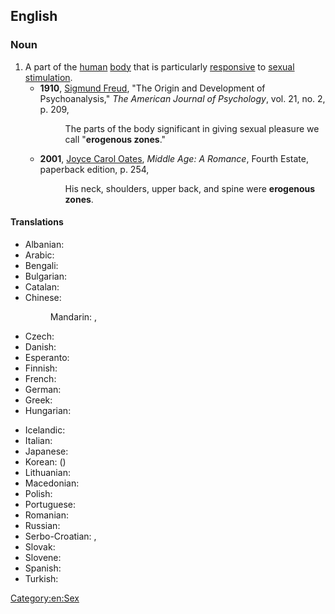 ==English==

===Noun===
{{wikipedia}}
{{en-noun|head=[[erogenous]] [[zone]]}}

# A part of the [[human]] [[body]] that is particularly [[responsive]] to [[sexual]] [[stimulation]].
#* '''1910''', [[w:Sigmund_Freud|Sigmund Freud]], "The Origin and Development of Psychoanalysis," ''The American Journal of Psychology'', vol. 21, no. 2, p. 209,
#*: The parts of the body significant in giving sexual pleasure we call "'''erogenous zones'''."
#* '''2001''', [[w:Joyce Carol Oates|Joyce Carol Oates]], ''Middle Age: A Romance'', Fourth Estate, paperback edition, p. 254,
#*: His neck, shoulders, upper back, and spine were '''erogenous zones'''.

====Translations====
{{trans-top|erogenous zone}}
* Albanian: {{t-|sq|zonë erogjene|f}}
* Arabic: {{t-|ar|منطقة الشهوة الجنسية|f|tr=minTaqat al-shahwa al-jinsíyya|sc=Arab}}
* Bengali: {{t-|bn|কামোদ্দীপক অঙ্গপ্রত্যঙ্গ|tr=kamoddipôk ôngôprôttôngô|sc=Beng}}
* Bulgarian: {{t-|bg|ерогенна зона|f|sc=Cyrl}}
* Catalan: {{t-|ca|zona erògena|f}}
* Chinese:
*: Mandarin: {{t|cmn|性感帶|sc=Hani}}, {{t|cmn|性感带|tr=xìnggǎndài|sc=Hani}}
* Czech: {{t-|cs|erotogenní zóna|f}}
* Danish: {{t-|da|erogen zone}}
* Esperanto: {{t-|eo|erotogena zono}}
* Finnish: {{t-|fi|erogeeninen alue}}
* French: {{t+|fr|zone érogène|f}}
* German: {{t-|de|erogene Zone|f}}
* Greek: {{t-|el|ερωτογενή ζώνη|f}}
* Hungarian: {{t-|hu|erogén zóna}}
{{trans-mid}}
* Icelandic: {{t-|is|kynnæmissvæði|n}}
* Italian: {{t-|it|zona erogena|f}}
* Japanese: {{t-|ja|性感帯|tr=[[せいかんたい]], seikantai}}
* Korean: {{t-|ko|성감대|tr=seong-gamdae|sc=Kore}} ({{t-|ko|性感帯|sc=Kore}})
* Lithuanian: {{t-|lt|erogeninė zona|f}}
* Macedonian: {{t-|mk|ерогена зона|f|tr=erogéna zóna}}
* Polish: {{t+|pl|strefa erogenna|f}}
* Portuguese: {{t-|pt|zona erógena|f}}
* Romanian: {{t-|ro|zonă erogenă|f}}
* Russian: {{t-|ru|эрогенная зона|f|tr=erogénnaja zóna}}
* Serbo-Croatian: {{t-|sh|erogena zona|f}}, {{t-|sh|ерогена зона|f}}
* Slovak: {{t-|sk|erotogénna zóna|f}}
* Slovene: {{t-|sl|erogena cona|f}}
* Spanish: {{t-|es|zona erógena|f}}
* Turkish: {{t-|tr|erojen bölge}}
{{trans-bottom}}

[[Category:en:Sex]]